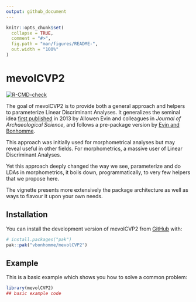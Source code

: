 ```yaml
---
output: github_document
---
```


<!-- README.md is generated from README.Rmd. Please edit that file -->

```r
knitr::opts_chunk$set(
  collapse = TRUE,
  comment = "#>",
  fig.path = "man/figures/README-",
  out.width = "100%"
)
```

# mevolCVP2

<!-- badges: start -->
[![R-CMD-check](https://github.com/vbonhomme/mevolCVP2/actions/workflows/R-CMD-check.yaml/badge.svg)](https://github.com/vbonhomme/mevolCVP2/actions/workflows/R-CMD-check.yaml)
<!-- badges: end -->

The goal of mevolCVP2 is to provide both a general approach and helpers to parameterize Linear Discriminant Analyses. It generalizes the seminal idea [first published](https://www.sciencedirect.com/science/article/abs/pii/S030544031200355X) in 2013 by Allowen Evin and colleagues in _Journal of Archaeological Science_, and follows a pre-package version by [Evin and Bonhomme](https://github.com/vbonhomme/mevolCVP).

This approach was initially used for morphometrical analyses but may reveal useful in other fields. For morphometrics, a massive user of Linear Discriminant Analyses.

Yet this approach deeply changed the way we see, parameterize and do LDAs in morphometrics, it boils down, programmatically, to very few helpers that we propose here.

The vignette presents more extensively the package architecture as well as ways to flavour it upon your own needs.

## Installation

You can install the development version of mevolCVP2 from [GitHub](https://github.com/) with:

``` r
# install.packages("pak")
pak::pak("vbonhomme/mevolCVP2")
```

## Example

This is a basic example which shows you how to solve a common problem:

```r
library(mevolCVP2)
## basic example code
```
